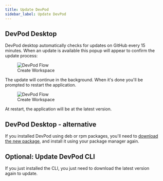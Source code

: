 ```yaml
---
title: Update DevPod
sidebar_label: Update DevPod
---
```



## DevPod Desktop

DevPod desktop automatically checks for updates on GitHub every 15 minutes.
When an update is available this popup will appear to confirm the update process:

<figure>
  <img src="/docs/media/devpod-update-available.png" alt="DevPod Flow" />
  <figcaption>Create Workspace</figcaption>
</figure>

The update will continue in the background. When it's done you'll be prompted to restart the application.

<figure>
  <img src="/docs/media/devpod-update-done.png" alt="DevPod Flow" />
  <figcaption>Create Workspace</figcaption>
</figure>

At restart, the application will be at the latest version.

## DevPod Desktop - alternative

If you installed DevPod using deb or rpm packages, you'll need to [download the
new package](https://github.com/loft-sh/devpod/releases/latest/), and install it using your package manager again.

## Optional: Update DevPod CLI

If you just installed the CLI, you just need to download the latest version again
to update.
